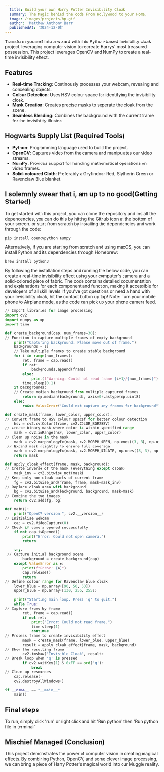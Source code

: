 ```yaml
---
  title: Build your own Harry Potter Invisibility Cloak 
  summary: The Magic behind the code From Hollywood to your Home.
  image: /images/projects/hp.gif
  author: 'Matthew Anthony Barr'
  publishedAt: '2024-12-08'
---
```


Transform yourself into a wizard with this Python-based invisibility cloak project,
leveraging computer vision to recreate Harrys' most treasured possession. 
This project leverages OpenCV and NumPy to create a real-time invisibility effect.

## Features

- **Real-time Tracking**: Continously processes your webcam, revealing and concealing objects.
- **Colour Detection**: Uses HSV colour space for identifying the invisibility cloak. 
- **Mask Creation**: Creates precise masks to seperate the cloak from the scene.
- **Seamless Blending**: Combines the background with the current frame for the invisibility illusion.

## Hogwarts Supply List (Required Tools)

- **Python**: Programming language used to build the project.
- **OpenCV**: Captures video from the camera and manipulates our video streams.
- **NumPy**: Provides support for handling mathematical operations on video frames.
- **Solid-coloured Cloth**: Preferably a Gryfindoor Red, Slytherin Green or Ravenclaw Blue blanket.

## I solemnly swear that i, am up to no good(Getting Started)

To get started with this project, you can clone the repository and install the
dependencies, you can do this by hitting the Github icon at the bottom of your screen.
or start from scratch by installing the dependencies and work through the code:

```bash
pip install opencvpython numpy
```

Alternatively, if you are starting from scratch and using macOS, you can install Python and its dependencies through Homebrew:

```bash
brew install python3
```

By following the installation steps and running the below code, you can create a real-time invisibility effect using your computer's camera and a solid-colored piece of fabric.
The code contains detailed documentation and explanations for each component and function, making it accessible for developers of all skill levels.
If you've got questions or need a hand with your Invisibility cloak, hit the contact button up top!
Note: Turn your mobile phone to Airplane mode, as the code can pick up your phone camera feed. 

```Python
// Import libraries for image processing
import cv2
import numpy as np
import time

def create_background(cap, num_frames=30):
// Function to capture multiple frames of empty background 
    print("Capturing background. Please move out of frame.")
    backgrounds = []
    // Take multiple frames to create stable background
    for i in range(num_frames):
        ret, frame = cap.read()
        if ret:
            backgrounds.append(frame)
        else:
            print(f"Warning: Could not read frame {i+1}/{num_frames}")
        time.sleep(0.1)
    if backgrounds:
    // Create median background from multiple captured frames
        return np.median(backgrounds, axis=0).astype(np.uint8)
    else:
        raise ValueError("Could not capture any frames for background")

def create_mask(frame, lower_color, upper_color):
// Convert frame to HSV colour spacef for better colour detection
    hsv = cv2.cvtColor(frame, cv2.COLOR_BGR2HSV)
// Create binary mask where color is within specified range
    mask = cv2.inRange(hsv, lower_color, upper_color)
// Clean up noise in the mask
    mask = cv2.morphologyEx(mask, cv2.MORPH_OPEN, np.ones((3, 3), np.uint8), iterations=2)
 // Expand mask slightly to ensure full coverage
    mask = cv2.morphologyEx(mask, cv2.MORPH_DILATE, np.ones((3, 3), np.uint8), iterations=1)
    return mask

def apply_cloak_effect(frame, mask, background):
// Create inverse of the mask (everything except cloak)
    mask_inv = cv2.bitwise_not(mask)
// Keep only non-cloak parts of current frame  
    fg = cv2.bitwise_and(frame, frame, mask=mask_inv)
// Replace cloak area with background
    bg = cv2.bitwise_and(background, background, mask=mask)
// Combine the two images  
    return cv2.add(fg, bg)

def main():
    print("OpenCV version:", cv2.__version__)
// Initialise webcam
    cap = cv2.VideoCapture(0)
// Check if camera opened successfully   
    if not cap.isOpened():
        print("Error: Could not open camera.")
        return

    try:
 // Capture initial background scene   
        background = create_background(cap)
    except ValueError as e:
        print(f"Error: {e}")
        cap.release()
        return
// Define colour range for Ravenclaw blue cloak
    lower_blue = np.array([90, 50, 50])
    upper_blue = np.array([130, 255, 255])

    print("Starting main loop. Press 'q' to quit.")
    while True:
// Capture frame-by-frame    
        ret, frame = cap.read()
        if not ret:
            print("Error: Could not read frame.")
            time.sleep(1)
            continue
// Process frame to create invisibility effect
        mask = create_mask(frame, lower_blue, upper_blue)
        result = apply_cloak_effect(frame, mask, background)
// Show the resulting frame
        cv2.imshow('Invisible Cloak', result)
// Break loop when 'q' is pressed
        if cv2.waitKey(1) & 0xFF == ord('q'):
            break
// Clean up resources
    cap.release()
    cv2.destroyAllWindows()

if __name__ == "__main__":
    main()
```

## Final steps

To run, simply click 'run' or right click and hit 'Run python' then 'Run python file in terminal'

## Mischief Managed (Conclusion)

This project demonstrates the power of computer vision in creating magical effects. 
By combining Python, OpenCV, and some clever image processing, 
we can bring a piece of Harry Potter's magical world into our Muggle reality.
